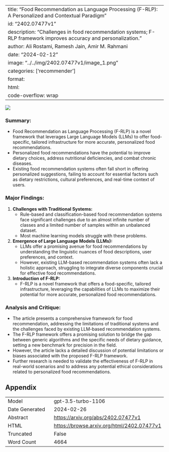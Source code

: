 
---
title: "Food Recommendation as Language Processing (F-RLP): A Personalized and Contextual Paradigm"
id: "2402.07477v1"
description: "Challenges in food recommendation systems; F-RLP framework improves accuracy and personalization."
author: Ali Rostami, Ramesh Jain, Amir M. Rahmani
date: "2024-02-12"
image: "../../img/2402.07477v1/image_1.png"
categories: ['recommender']
format:
  html:
    code-overflow: wrap
---

![](../../img/2402.07477v1/image_1.png)

### **Summary:**
- Food Recommendation as Language Processing (F-RLP) is a novel framework that leverages Large Language Models (LLMs) to offer food-specific, tailored infrastructure for more accurate, personalized food recommendations.
- Personalized food recommendations have the potential to improve dietary choices, address nutritional deficiencies, and combat chronic diseases.
- Existing food recommendation systems often fall short in offering personalized suggestions, failing to account for essential factors such as dietary restrictions, cultural preferences, and real-time context of users.

### **Major Findings:**
1. **Challenges with Traditional Systems:**
   - Rule-based and classification-based food recommendation systems face significant challenges due to an almost infinite number of classes and a limited number of samples within an unbalanced dataset.
   - Most machine learning models struggle with these problems.

2. **Emergence of Large Language Models (LLMs):**
   - LLMs offer a promising avenue for food recommendations by understanding the linguistic nuances of food descriptions, user preferences, and context.
   - However, existing LLM-based recommendation systems often lack a holistic approach, struggling to integrate diverse components crucial for effective food recommendations.

3. **Introduction of F-RLP:**
   - F-RLP is a novel framework that offers a food-specific, tailored infrastructure, leveraging the capabilities of LLMs to maximize their potential for more accurate, personalized food recommendations.

### **Analysis and Critique:**
- The article presents a comprehensive framework for food recommendation, addressing the limitations of traditional systems and the challenges faced by existing LLM-based recommendation systems.
- The F-RLP framework offers a promising solution to bridge the gap between generic algorithms and the specific needs of dietary guidance, setting a new benchmark for precision in the field.
- However, the article lacks a detailed discussion of potential limitations or biases associated with the proposed F-RLP framework.
- Further research is needed to validate the effectiveness of F-RLP in real-world scenarios and to address any potential ethical considerations related to personalized food recommendations.

## Appendix

|          |          |
|----------|----------|
| Model     | gpt-3.5-turbo-1106       |
| Date Generated     | 2024-02-26       |
| Abstract | [https://arxiv.org/abs/2402.07477v1](https://arxiv.org/abs/2402.07477v1)        |
| HTML     | [https://browse.arxiv.org/html/2402.07477v1](https://browse.arxiv.org/html/2402.07477v1)       |
| Truncated       | False       |
| Word Count       | 4664       |